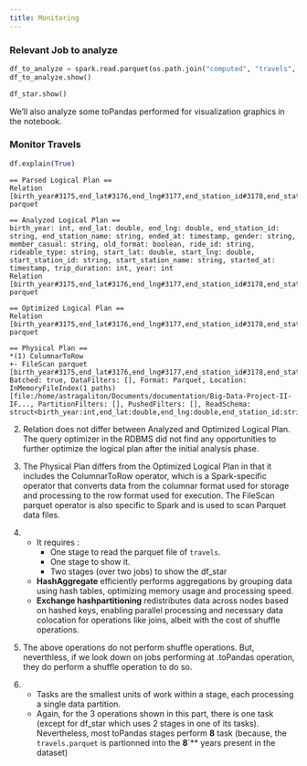 ```yaml
---
title: Monitoring
---
```


### Relevant Job to analyze


```python
df_to_analyze = spark.read.parquet(os.path.join("computed", "travels", "*.parquet"))
df_to_analyze.show()

df_star.show()
```

We'll also analyze some toPandas performed for visualization graphics in the notebook.

### Monitor Travels


```python
df.explain(True)
```

```text
== Parsed Logical Plan ==
Relation [birth_year#3175,end_lat#3176,end_lng#3177,end_station_id#3178,end_station_name#3179,ended_at#3180,gender#3181,member_casual#3182,old_format#3183,ride_id#3184,rideable_type#3185,start_lat#3186,start_lng#3187,start_station_id#3188,start_station_name#3189,started_at#3190,trip_duration#3191,year#3192] parquet

== Analyzed Logical Plan ==
birth_year: int, end_lat: double, end_lng: double, end_station_id: string, end_station_name: string, ended_at: timestamp, gender: string, member_casual: string, old_format: boolean, ride_id: string, rideable_type: string, start_lat: double, start_lng: double, start_station_id: string, start_station_name: string, started_at: timestamp, trip_duration: int, year: int
Relation [birth_year#3175,end_lat#3176,end_lng#3177,end_station_id#3178,end_station_name#3179,ended_at#3180,gender#3181,member_casual#3182,old_format#3183,ride_id#3184,rideable_type#3185,start_lat#3186,start_lng#3187,start_station_id#3188,start_station_name#3189,started_at#3190,trip_duration#3191,year#3192] parquet

== Optimized Logical Plan ==
Relation [birth_year#3175,end_lat#3176,end_lng#3177,end_station_id#3178,end_station_name#3179,ended_at#3180,gender#3181,member_casual#3182,old_format#3183,ride_id#3184,rideable_type#3185,start_lat#3186,start_lng#3187,start_station_id#3188,start_station_name#3189,started_at#3190,trip_duration#3191,year#3192] parquet

== Physical Plan ==
*(1) ColumnarToRow
+- FileScan parquet [birth_year#3175,end_lat#3176,end_lng#3177,end_station_id#3178,end_station_name#3179,ended_at#3180,gender#3181,member_casual#3182,old_format#3183,ride_id#3184,rideable_type#3185,start_lat#3186,start_lng#3187,start_station_id#3188,start_station_name#3189,started_at#3190,trip_duration#3191,year#3192] Batched: true, DataFilters: [], Format: Parquet, Location: InMemoryFileIndex(1 paths)[file:/home/astragaliton/Documents/documentation/Big-Data-Project-II-IF..., PartitionFilters: [], PushedFilters: [], ReadSchema: struct<birth_year:int,end_lat:double,end_lng:double,end_station_id:string,end_station_name:string...
```

2. Relation does not differ between Analyzed and Optimized Logical Plan. The query optimizer in the RDBMS did not find any opportunities to further optimize the logical plan after the initial analysis phase.

3. The Physical Plan differs from the Optimized Logical Plan in that it includes the ColumnarToRow operator, which is a Spark-specific operator that converts data from the columnar format used for storage and processing to the row format used for execution. The FileScan parquet operator is also specific to Spark and is used to scan Parquet data files.

4.
    - It requires :
        - One stage to read the parquet file of `travels`.
        - One stage to show it.
        - Two stages (over two jobs) to show the df_star 
    - **HashAggregate** efficiently performs aggregations by grouping data using hash tables, optimizing memory usage and processing speed. 
    - **Exchange hashpartitioning** redistributes data across nodes based on hashed keys, enabling parallel processing and necessary data colocation for operations like joins, albeit with the cost of shuffle operations.

5. The above operations do not perform shuffle operations. But, neverthless, if we look down on jobs performing at .toPandas operation, they do perform a shuffle operation to do so.

6. 
    - Tasks are the smallest units of work within a stage, each processing a single data partition.
    - Again, for the 3 operations shown in this part, there is one task (except for df_star which uses 2 stages in one of its tasks). Nevertheless, most toPandas stages perform **8** task (because, the `travels.parquet` is partionned into the **8**`** years present in the dataset) 